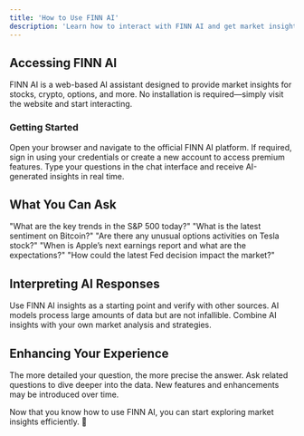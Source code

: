 ```yaml
---
title: 'How to Use FINN AI'
description: 'Learn how to interact with FINN AI and get market insights.'
---
```


## Accessing FINN AI

FINN AI is a web-based AI assistant designed to provide market insights for stocks, crypto, options, and more. No installation is required—simply visit the website and start interacting.

### Getting Started

<AccordionGroup>
  <Accordion icon="globe" title="Go to the FINN AI Website">
    Open your browser and navigate to the official FINN AI platform.
  </Accordion>
  <Accordion icon="user" title="Log in or Create an Account">
    If required, sign in using your credentials or create a new account to access premium features.
  </Accordion>
  <Accordion icon="comments" title="Start Chatting">
    Type your questions in the chat interface and receive AI-generated insights in real time.
  </Accordion>
</AccordionGroup>

## What You Can Ask

<AccordionGroup>
  <Accordion icon="chart-line" title="Stock Market Trends">
    "What are the key trends in the S&P 500 today?"
  </Accordion>
  <Accordion icon="bitcoin" title="Crypto Market Analysis">
    "What is the latest sentiment on Bitcoin?"
  </Accordion>
  <Accordion icon="eye" title="Options Flow Data">
    "Are there any unusual options activities on Tesla stock?"
  </Accordion>
  <Accordion icon="calendar" title="Earnings Reports">
    "When is Apple’s next earnings report and what are the expectations?"
  </Accordion>
  <Accordion icon="globe-americas" title="Macroeconomic Insights">
    "How could the latest Fed decision impact the market?"
  </Accordion>
</AccordionGroup>

## Interpreting AI Responses

<AccordionGroup>
  <Accordion icon="check-circle" title="Cross-check Information">
    Use FINN AI insights as a starting point and verify with other sources.
  </Accordion>
  <Accordion icon="info-circle" title="Understand Limitations">
    AI models process large amounts of data but are not infallible.
  </Accordion>
  <Accordion icon="brain" title="Use It as a Research Tool">
    Combine AI insights with your own market analysis and strategies.
  </Accordion>
</AccordionGroup>

## Enhancing Your Experience

<AccordionGroup>
  <Accordion icon="lightbulb" title="Be Specific with Your Queries">
    The more detailed your question, the more precise the answer.
  </Accordion>
  <Accordion icon="repeat" title="Follow Up on Insights">
    Ask related questions to dive deeper into the data.
  </Accordion>
  <Accordion icon="bell" title="Stay Updated on AI Improvements">
    New features and enhancements may be introduced over time.
  </Accordion>
</AccordionGroup>

Now that you know how to use FINN AI, you can start exploring market insights efficiently. 🚀
